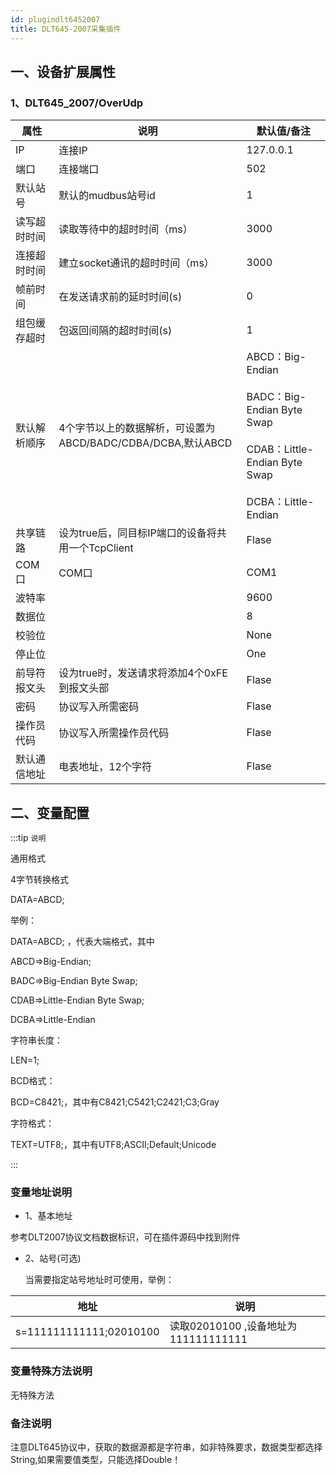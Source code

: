 ```yaml
---
id: plugindlt6452007
title: DLT645-2007采集插件
---
```


## 一、设备扩展属性

### 1、DLT645_2007/OverUdp

| 属性           |  说明                    | 默认值/备注|
| ---------------| --------------------------| ---|
| IP         | 连接IP              | 127.0.0.1|
| 端口         | 连接端口              | 502|
| 默认站号         | 默认的mudbus站号id            | 1|
| 读写超时时间         | 读取等待中的超时时间（ms）              | 3000|
| 连接超时时间         | 建立socket通讯的超时时间（ms）                | 3000|
| 帧前时间         | 在发送请求前的延时时间(s)                | 0|
| 组包缓存超时         | 包返回间隔的超时时间(s)              | 1 |
| 默认解析顺序         | 4个字节以上的数据解析，可设置为ABCD/BADC/CDBA/DCBA,默认ABCD |ABCD：Big-Endian<br></br>BADC：Big-Endian Byte Swap<br></br>CDAB：Little-Endian Byte Swap<br></br>DCBA：Little-Endian |
| 共享链路         | 设为true后，同目标IP端口的设备将共用一个TcpClient              | Flase |
| COM口         | COM口              | COM1|
| 波特率         |               | 9600|
| 数据位         |               | 8|
| 校验位         |               | None|
| 停止位         |               | One|
| 前导符报文头         | 设为true时，发送请求将添加4个0xFE到报文头部              | Flase |
| 密码         | 协议写入所需密码              | Flase |
| 操作员代码         | 协议写入所需操作员代码              | Flase |
| 默认通信地址         | 电表地址，12个字符              | Flase |


## 二、变量配置

:::tip `说明`

通用格式

4字节转换格式

DATA=ABCD;

举例：

DATA=ABCD; ，代表大端格式，其中

ABCD=>Big-Endian;

BADC=>Big-Endian Byte Swap;

CDAB=>Little-Endian Byte Swap;

DCBA=>Little-Endian

字符串长度：

LEN=1;

BCD格式：

BCD=C8421;，其中有C8421;C5421;C2421;C3;Gray

字符格式：

TEXT=UTF8;，其中有UTF8;ASCII;Default;Unicode

:::

### 变量地址说明

- 1、基本地址

参考DLT2007协议文档数据标识，可在插件源码中找到附件

- 2、站号(可选)

  当需要指定站号地址时可使用，举例：

| 地址           |   说明                    |
| ---------------| --------------------------|
| s=111111111111;02010100        |  读取02010100 ,设备地址为111111111111      |


### 变量特殊方法说明

无特殊方法


### 备注说明

 注意DLT645协议中，获取的数据源都是字符串，如非特殊要求，数据类型都选择String,如果需要值类型，只能选择Double！
